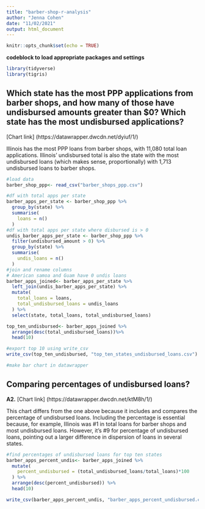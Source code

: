 ```yaml
---
title: "barber-shop-r-analysis"
author: "Jenna Cohen"
date: "11/02/2021"
output: html_document
---
```


```r
knitr::opts_chunk$set(echo = TRUE)
```

**codeblock to load appropriate packages and settings** 
```r
library(tidyverse)
library(tigris)
```

## Which state has the most PPP applications from barber shops, and how many of those have undisbursed amounts greater than $0? Which state has the most undisbursed applications?


[Chart link] (https://datawrapper.dwcdn.net/dyiuf/1/)

Illinois has the most PPP loans from barber shops, with 11,080 total loan applications. Illinois' undisbursed total is also the state with the most undisbursed loans (which makes sense, proportionally) with 1,713 undisbursed loans to barber shops. 


```r
#load data
barber_shop_ppp<- read_csv("barber_shops_ppp.csv")

#df with total apps per state
barber_apps_per_state <- barber_shop_ppp %>% 
  group_by(state) %>% 
  summarise(
    loans = n()
  )
#df with total apps per state where disbursed is > 0 
undis_barber_apps_per_state <- barber_shop_ppp %>% 
  filter(undisbursed_amount > 0) %>% 
  group_by(state) %>% 
  summarise(
    undis_loans = n()
  )
#join and rename columns
# American samoa and Guam have 0 undis loans
barber_apps_joined<- barber_apps_per_state %>% 
  left_join(undis_barber_apps_per_state) %>% 
  mutate(
    total_loans = loans,
    total_undisbursed_loans = undis_loans
  ) %>% 
  select(state, total_loans, total_undisbursed_loans) 

top_ten_undisbursed<- barber_apps_joined %>% 
  arrange(desc(total_undisbursed_loans))%>% 
  head(10)

#export top 10 using write_csv
write_csv(top_ten_undisbursed, "top_ten_states_undisbursed_loans.csv")

#make bar chart in datawrapper 
```

## Comparing percentages of undisbursed loans?

**A2.** 
[Chart link] (https://datawrapper.dwcdn.net/ktM8h/1/)

This chart differs from the one above because it includes and compares the percentage of undisbursed loans. Including the percentage is essential because, for example, Illinois was #1 in total loans for barber shops and most undisbursed loans. However, it's #9 for percentage of undisbursed loans, pointing out a larger difference in dispersion of loans in several states. 

```r
#find percentages of undisbursed loans for top ten states
barber_apps_percent_undis<- barber_apps_joined %>% 
  mutate(
    percent_undisbursed = (total_undisbursed_loans/total_loans)*100
  ) %>% 
  arrange(desc(percent_undisbursed)) %>% 
  head(10)

write_csv(barber_apps_percent_undis, "barber_apps_percent_undisbursed.csv")

```
